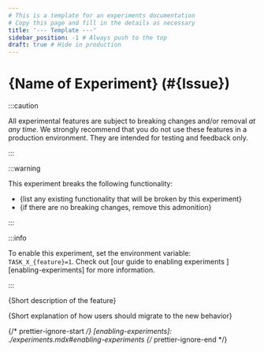 ```yaml
---
# This is a template for an experiments documentation
# Copy this page and fill in the details as necessary
title: '--- Template ---'
sidebar_position: -1 # Always push to the top
draft: true # Hide in production
---
```


# \{Name of Experiment\} (#\{Issue\})

:::caution

All experimental features are subject to breaking changes and/or removal _at any
time_. We strongly recommend that you do not use these features in a production
environment. They are intended for testing and feedback only.

:::

:::warning

This experiment breaks the following functionality:

- \{list any existing functionality that will be broken by this experiment\}
- \{if there are no breaking changes, remove this admonition\}

:::

:::info

To enable this experiment, set the environment variable: `TASK_X_{feature}=1`.
Check out [our guide to enabling experiments ][enabling-experiments] for more
information.

:::

\{Short description of the feature\}

\{Short explanation of how users should migrate to the new behavior\}

{/* prettier-ignore-start */}
[enabling-experiments]: ./experiments.mdx#enabling-experiments
{/* prettier-ignore-end */}
